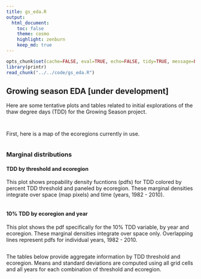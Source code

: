 ```yaml
---
title: gs_eda.R
output:
  html_document:
    toc: false
    theme: cosmo
    highlight: zenburn
    keep_md: true
---
```


```r
opts_chunk$set(cache=FALSE, eval=TRUE, echo=FALSE, tidy=TRUE, message=FALSE, warning=FALSE, dpi=300, fig.height=10.5, fig.width=10.5)
library(printr)
read_chunk("../../code/gs_eda.R")
```

##
##
## Growing season EDA [under development]

Here are some tentative plots and tables related to initial explorations of the thaw degree days (TDD) for the Growing Season project.

```r
```

```r
```

First, here is a map of the ecoregions currently in use.

```r
```

### Marginal distributions

#### TDD by threshold and ecoregion

This plot shows propability density fucntions (pdfs) for TDD colored by percent TDD threshold and paneled by ecoregion.
These marginal densities integrate over space (map pixels) and time (years, 1982 - 2010).

```r
```

#### 10% TDD by ecoregion and year

This plot shows the pdf specifically for the 10% TDD variable, by year and ecoregion.
These marginal densities integrate over space only.
Overlapping lines represent pdfs for individual years, 1982 - 2010.

```r
```

The tables below provide aggregate information by TDD threshold and ecoregion.
Means and standard deviations are computed using all grid cells and all years for each combination of threshold and ecoregion.

```r
```
